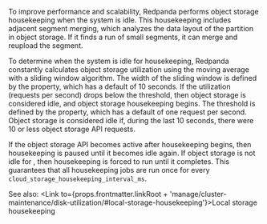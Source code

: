 
To improve performance and scalability, Redpanda performs object storage housekeeping when the system is idle. This housekeeping includes adjacent segment merging, which analyzes the data layout of the partition in object storage. If it finds a run of small segments, it can merge and reupload the segment.

To determine when the system is idle for housekeeping, Redpanda constantly calculates object storage utilization using the moving average with a sliding window algorithm. The width of the sliding window is defined by the <TunableClusterProperty name="cloud_storage_idle_timeout_ms" frontmatter={props.frontmatter}/> property, which has a default of 10 seconds. If the utilization (requests per second) drops below the threshold, then object storage is considered idle, and object storage housekeeping begins. The threshold is defined by the <TunableClusterProperty name="cloud_storage_idle_threshold_rps" frontmatter={props.frontmatter}/> property, which has a default of one request per second. Object storage is considered idle if, during the last 10 seconds, there were 10 or less object storage API requests.

If the object storage API becomes active after housekeeping begins, then housekeeping is paused until it becomes idle again. If object storage is not idle for <TunableClusterProperty name="cloud_storage_housekeeping_interval_ms" frontmatter={props.frontmatter}/>, then housekeeping is forced to run until it completes. This guarantees that all housekeeping jobs are run once for every `cloud_storage_housekeeping_interval_ms`. 

See also: <Link to={props.frontmatter.linkRoot + 'manage/cluster-maintenance/disk-utilization/#local-storage-housekeeping'}>Local storage housekeeping</Link>
